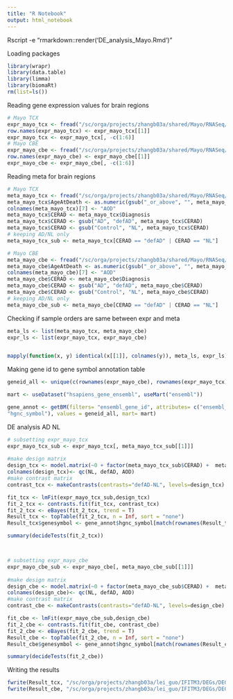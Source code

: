 ---
title: "R Notebook"
output: html_notebook
---


Rscript -e "rmarkdown::render('DE_analysis_Mayo.Rmd')"

Loading packages
```{r loading packages}
library(wrapr)
library(data.table)
library(limma)
library(biomaRt)
rm(list=ls())
```


Reading gene expression values for brain regions
```{r Reading gene expression values for brain regions}
# Mayo TCX
expr_mayo_tcx <- fread("/sc/orga/projects/zhangb03a/shared/Mayo/RNASeq/Reprocessing/normalization/Mayo.TCX.log2CPM.sc_RIN_sex_flowcell_Adj.tsv", data.table = F)
row.names(expr_mayo_tcx) <- expr_mayo_tcx[[1]]
expr_mayo_tcx <- expr_mayo_tcx[, -c(1:6)]
# Mayo CBE
expr_mayo_cbe <- fread("/sc/orga/projects/zhangb03a/shared/Mayo/RNASeq/Reprocessing/normalization/Mayo.CBE.log2CPM.sc_RIN_sex_flowcell_Adj.tsv", data.table = F)
row.names(expr_mayo_cbe) <- expr_mayo_cbe[[1]]
expr_mayo_cbe <- expr_mayo_cbe[, -c(1:6)]
```


Reading meta for brain regions
```{r Reading meta for brain regions}
# Mayo TCX
meta_mayo_tcx <- fread("/sc/orga/projects/zhangb03a/shared/Mayo/RNASeq/Reprocessing/normalization/Mayo.TCX.meta.tsv")
meta_mayo_tcx$AgeAtDeath <- as.numeric(gsub("_or_above", "", meta_mayo_tcx$AgeAtDeath))
colnames(meta_mayo_tcx)[7] <- "AOD"
meta_mayo_tcx$CERAD <- meta_mayo_tcx$Diagnosis
meta_mayo_tcx$CERAD <- gsub("AD", "defAD", meta_mayo_tcx$CERAD)
meta_mayo_tcx$CERAD <- gsub("Control", "NL", meta_mayo_tcx$CERAD)
# keeping AD/NL only
meta_mayo_tcx_sub <- meta_mayo_tcx[CERAD == "defAD" | CERAD == "NL"]

# Mayo CBE
meta_mayo_cbe <- fread("/sc/orga/projects/zhangb03a/shared/Mayo/RNASeq/Reprocessing/normalization/Mayo.CBE.meta.tsv")
meta_mayo_cbe$AgeAtDeath <- as.numeric(gsub("_or_above", "", meta_mayo_cbe$AgeAtDeath))
colnames(meta_mayo_cbe)[7] <- "AOD"
meta_mayo_cbe$CERAD <- meta_mayo_cbe$Diagnosis
meta_mayo_cbe$CERAD <- gsub("AD", "defAD", meta_mayo_cbe$CERAD)
meta_mayo_cbe$CERAD <- gsub("Control", "NL", meta_mayo_cbe$CERAD)
# keeping AD/NL only
meta_mayo_cbe_sub <- meta_mayo_cbe[CERAD == "defAD" | CERAD == "NL"]
```


Checking if sample orders are same between expr and meta
```{r Checking if sample orders are same between expr and meta}
meta_ls <- list(meta_mayo_tcx, meta_mayo_cbe)
expr_ls <- list(expr_mayo_tcx, expr_mayo_cbe)


mapply(function(x, y) identical(x[[1]], colnames(y)), meta_ls, expr_ls)
```


Making gene id to gene symbol annotation table
```{r Making gene id to gene symbol annotation table}
geneid_all <- unique(c(rownames(expr_mayo_cbe), rownames(expr_mayo_tcx)))

mart <- useDataset("hsapiens_gene_ensembl", useMart("ensembl"))

gene_annot <- getBM(filters= "ensembl_gene_id", attributes= c("ensembl_gene_id",
"hgnc_symbol"), values = geneid_all, mart= mart)
```



DE analysis AD NL
```{r DE analysis AD NL}
# subsetting expr_mayo_tcx
expr_mayo_tcx_sub <- expr_mayo_tcx[, meta_mayo_tcx_sub[[1]]]
  
#make design matrix
design_tcx <- model.matrix(~0 + factor(meta_mayo_tcx_sub$CERAD) +  meta_mayo_tcx_sub$AOD)
colnames(design_tcx)<- qc(NL, defAD, AOD)
#make contrast matrix
contrast_tcx <- makeContrasts(contrasts="defAD-NL", levels=design_tcx)

fit_tcx <- lmFit(expr_mayo_tcx_sub,design_tcx)
fit_2_tcx <- contrasts.fit(fit_tcx, contrast_tcx)
fit_2_tcx <- eBayes(fit_2_tcx, trend = T)
Result_tcx <- topTable(fit_2_tcx, n = Inf, sort = "none")
Result_tcx$genesymbol <- gene_annot$hgnc_symbol[match(rownames(Result_tcx), gene_annot$ensembl_gene_id)]

summary(decideTests(fit_2_tcx))



# subsetting expr_mayo_cbe
expr_mayo_cbe_sub <- expr_mayo_cbe[, meta_mayo_cbe_sub[[1]]]
  
#make design matrix
design_cbe <- model.matrix(~0 + factor(meta_mayo_cbe_sub$CERAD) +  meta_mayo_cbe_sub$AOD)
colnames(design_cbe)<- qc(NL, defAD, AOD)
#make contrast matrix
contrast_cbe <- makeContrasts(contrasts="defAD-NL", levels=design_cbe)

fit_cbe <- lmFit(expr_mayo_cbe_sub,design_cbe)
fit_2_cbe <- contrasts.fit(fit_cbe, contrast_cbe)
fit_2_cbe <- eBayes(fit_2_cbe, trend = T)
Result_cbe <- topTable(fit_2_cbe, n = Inf, sort = "none")
Result_cbe$genesymbol <- gene_annot$hgnc_symbol[match(rownames(Result_cbe), gene_annot$ensembl_gene_id)]

summary(decideTests(fit_2_cbe))
```


Writing the results
```{r Writing the results}
fwrite(Result_tcx, "/sc/orga/projects/zhangb03a/lei_guo/IFITM3/DEGs/DEG_AD-NL_TCX_Mayo.csv", row.names = T)
fwrite(Result_cbe, "/sc/orga/projects/zhangb03a/lei_guo/IFITM3/DEGs/DEG_AD-NL_CBE_Mayo.csv", row.names = T)
```

